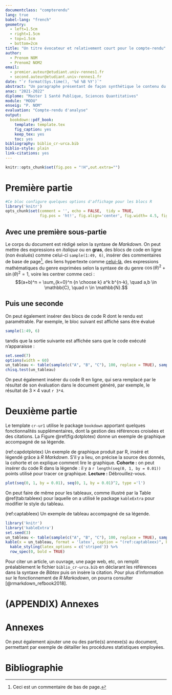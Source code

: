 ```yaml
---
documentclass: "compterendu"
lang: true
babel-lang: "french"
geometry:
  - left=1.5cm
  - right=1.5cm
  - top=1.5cm
  - bottom=2cm
title: "Un titre évocateur et relativement court pour le compte-rendu"
author: 
  - Prenom NOM
  - Prenom2 NOM2
email:
  - premier.auteur@etudiant.univ-rennes1.fr
  - second.auteur@etudiant.univ-rennes1.fr
date: "`r format(Sys.time(), '%d %B %Y')`"
abstract: "Un paragraphe présentant de façon synthétique le contenu du compte-rendu."
anac: "2021-2022"
diplome: "Master 1 Santé Publique, Sciences Quantitatives"
module: "MODU"
enseig: "P. NOM"
evaluation: "Compte-rendu d'analyse"
output: 
  bookdown::pdf_book:
    template: template.tex
    fig_caption: yes
    keep_tex: yes
    toc: yes
bibliography: biblio_cr-urca.bib
biblio-style: plain
link-citations: yes
---
```

```r
knitr::opts_chunk$set(fig.pos = "!H",out.extra="")
```
# Première partie

```r
#Ce bloc configure quelques options d'affichage pour les blocs R
library('knitr')
opts_chunk$set(comment = '', echo = FALSE,  tidy = TRUE, 
               fig.pos = 'ht!', fig.align='center', fig.width= 4.5, fig.height = 3.2)
```

## Avec une première sous-partie

Le corps du document est rédigé selon la syntaxe de _Markdown_. On peut mettre des expressions en _italique_ ou en __gras__, des blocs de code en ligne (non évalués) comme celui-ci `sample(1:49, 6)`, insérer des commentaires de base de page[^commentaire], des liens hypertexte comme [celui-là](http://univ-reims.fr), des expressions mathématiques du genre exprimées selon la syntaxe de \LaTeX du genre $\cos(\theta) ^2 + \sin(\theta)^2 = 1$, voire les centrer comme ceci :
$$(a+b)^n = \sum_{k=0}^n {n \choose k} a^k b^{n-k}, \quad a,b \in \mathbb{C}, \quad n \in \mathbb{N}.$$

[^commentaire]: Ceci est un commentaire de bas de page.

## Puis une seconde

On peut également insérer des blocs de code R dont le rendu est paramétrable. Par exemple, le bloc suivant est affiché sans être évalué
```r
sample(1:49, 6)
```
tandis que la sortie suivante est affichée sans que le code exécuté n'apparaisse :


```r
set.seed(7)
options(width = 60)
un_tableau <- table(sample(c("A", "B", "C"), 100, replace = TRUE), sample(1:4, 100, replace = TRUE))
chisq.test(un_tableau)
```


On peut également insérer du code R en ligne, qui sera remplacé par le résultat de son évaluation dans le document généré, par exemple, le résultat de $3 \times 4$ vaut `r 3*4`.

# Deuxième partie

Le template `cr-ur1` utilise le package `bookdown` apportant quelques fonctionnalités supplémentaires, dont la gestion des références croisées et des citations. La Figure \@ref(fig:dotplotex) donne un exemple de graphique accompagné de sa légende.

(ref:capdotplotex) Un exemple de graphique produit par R, inséré et légendé grâce à _R Markdown_. S'il y a lieu, on précise la source des donnés, la cohorte et on explique comment lire le graphique.
__Cohorte :__ on peut insérer du code R dans la légende : il y a `r length(seq(0, 1, by = 0.01))` points utilisé pour tracer ce graphique. 
__Lecture :__ Débrouillez-vous.

```r
plot(seq(0, 1, by = 0.01), seq(0, 1, by = 0.01)^2, type ='l') 
```
 
On peut faire de même pour les tableaux, comme illustré par la Table \@ref(tab:tableex) pour laquelle on a utilisé le package `kableExtra` pour modifier le style du tableau.
 
(ref:captableex) Un exemple de tableau accompagné de sa légende.

```r
library('knitr')
library('kableExtra')
set.seed(3)
un_tableau <- table(sample(c("A", "B", "C"), 100, replace = TRUE), sample(1:4, 100, replace = TRUE))
kable(x = un_tableau, format = 'latex', caption = "(ref:captableex)", booktabs = TRUE) %>%
  kable_styling(latex_options = c('striped')) %>%
  row_spec(0, bold = TRUE)
```

Pour citer un article, un ouvrage, une page web, etc, on remplit préalablement le fichier `biblio_cr-urca.bib` en déclarant les références dans la syntaxe de _Bibtex_ puis on insère la citation. Pour plus d'information sur le fonctionnement de _R Markodown_, on pourra consulter [@rmarkdown_refbook2018].

# (APPENDIX) Annexes {-}

# Annexes

On peut également ajouter une ou des partie(s) annexe(s) au document, permettant par exemple de détailler les procédures statistiques employées.

# Bibliographie
